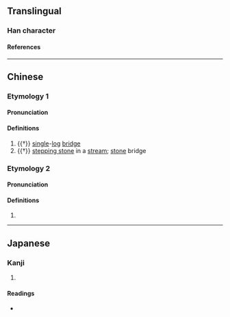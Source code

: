 {{character info/new}}
==Translingual==

===Han character===
{{Han char|rn=60|rad=彳|as=03|sn=6|four=27220|canj=HOPI|ids=⿰彳勺}}

====References====
{{Han ref|kx=0365.060|dkj=10043|dj=0684.270|hdz=20814.040|uh=5F74}}

----

==Chinese==
{{zh-forms}}

===Etymology 1===

====Pronunciation====
{{zh-pron
|m=zhuó
|c=zoek3
|mc=y
|oc=y
|cat=n
}}

====Definitions====
{{zh-hanzi}}

# {{†}} [[single]]-[[log]] [[bridge]]
# {{†}} [[stepping stone]] in a [[stream]]; [[stone]] bridge

===Etymology 2===

====Pronunciation====
{{zh-pron
|m=bó
|cat=
}}

====Definitions====
{{zh-hanzi}}

# {{zh-only|彴約}}

----

==Japanese==

===Kanji===
{{ja-kanji|grade=|rs=彳03}}

# {{rfdef|ja|sort=彳03}}

====Readings====
* {{ja-readings|on=[[しゃく]] (shaku), [[てき]] (teki), [[ちゃく]] (chaku), [[はく]] (haku), [[ばく]] (baku)|kun=[[まるきばし]] (marukibashi)}}